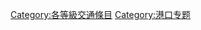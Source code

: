 {{catmore1|[[Wikipedia:港口专题|Wikipedia:港口专题]]}}
{{Articles by Quality| topic=港口|project=港口|format=TOC}}
{{Wikipedia category}}
{{emptycat}}

[[Category:各等級交通條目|Category:各等級交通條目]]
[[Category:港口专题|Category:港口专题]]
